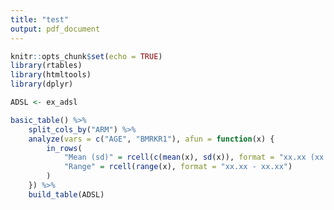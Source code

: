```yaml
---
title: "test"
output: pdf_document
---
```


```r
knitr::opts_chunk$set(echo = TRUE)
library(rtables)
library(htmltools)
library(dplyr)
```



```r
ADSL <- ex_adsl

basic_table() %>%
    split_cols_by("ARM") %>%
    analyze(vars = c("AGE", "BMRKR1"), afun = function(x) {
        in_rows(
            "Mean (sd)" = rcell(c(mean(x), sd(x)), format = "xx.xx (xx.xx)"),
            "Range" = rcell(range(x), format = "xx.xx - xx.xx")
        )
    }) %>%
    build_table(ADSL)
```


